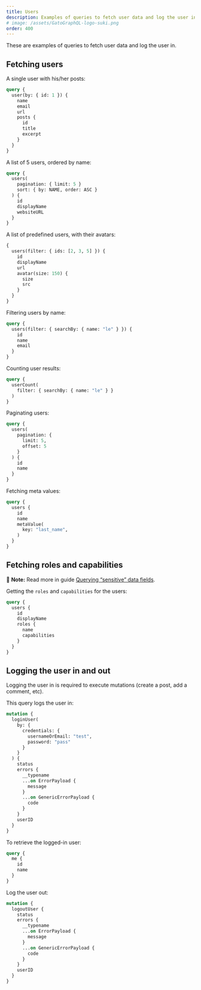```yaml
---
title: Users
description: Examples of queries to fetch user data and log the user in.
# image: /assets/GatoGraphQL-logo-suki.png
order: 400
---
```


These are examples of queries to fetch user data and log the user in.

## Fetching users

A single user with his/her posts:

```graphql
query {
  user(by: { id: 1 }) {
    name
    email
    url
    posts {
      id
      title
      excerpt
    }
  }
}
```

A list of 5 users, ordered by name:

```graphql
query {
  users(
    pagination: { limit: 5 }
    sort: { by: NAME, order: ASC }
  ) {
    id
    displayName
    websiteURL
  }
}
```

A list of predefined users, with their avatars:

```graphql
{
  users(filter: { ids: [2, 3, 5] }) {
    id
    displayName
    url
    avatar(size: 150) {
      size
      src
    }
  }
}
```

Filtering users by name:

```graphql
query {
  users(filter: { searchBy: { name: "le" } }) {
    id
    name
    email
  }
}
```

Counting user results:

```graphql
query {
  userCount(
    filter: { searchBy: { name: "le" } }
  )
}
```

Paginating users:

```graphql
query {
  users(
    pagination: {
      limit: 5,
      offset: 5
    }
  ) {
    id
    name
  }
}
```

Fetching meta values:

```graphql
query {
  users {
    id
    name
    metaValue(
      key: "last_name",
    )
  }
}
```

## Fetching roles and capabilities

📣 **Note:** Read more in guide [Querying “sensitive” data fields](../../schema/querying-sensitive-data-fields/).

Getting the `roles` and `capabilities` for the users:

```graphql
query {
  users {
    id
    displayName
    roles {
      name
      capabilities
    }
  }
}
```

## Logging the user in and out

Logging the user in is required to execute mutations (create a post, add a comment, etc).

This query logs the user in:

```graphql
mutation {
  loginUser(
    by: {
      credentials: {
        usernameOrEmail: "test",
        password: "pass"
      }
    }
  ) {
    status
    errors {
      __typename
      ...on ErrorPayload {
        message
      }
      ...on GenericErrorPayload {
        code
      }
    }
    userID
  }
}
```

To retrieve the logged-in user:

```graphql
query {
  me {
    id
    name
  }
}
```

Log the user out:

```graphql
mutation {
  logoutUser {
    status
    errors {
      __typename
      ...on ErrorPayload {
        message
      }
      ...on GenericErrorPayload {
        code
      }
    }
    userID
  }
}
```
